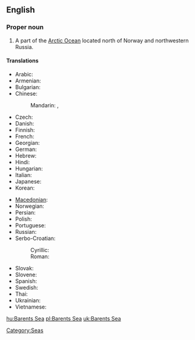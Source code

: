 ==English==
{{wikipedia}}

===Proper noun===
{{en-proper noun}}

# A part of the [[Arctic Ocean]] located north of Norway and northwestern Russia. 

====Translations====
{{trans-top|part of the Arctic Ocean}}
* Arabic: {{t|ar|بحر بارنتس|m|tr=baHr baarants}}
* Armenian: {{t-|hy|Բարենցի ծով|tr=Barenc'i çov}}
* Bulgarian: {{t|bg|Баренцово море|n|tr=Bárencovo móre}}
* Chinese:
*: Mandarin: {{t|cmn|巴倫支海|sc=Hani}}, {{t|cmn|巴伦支海|tr=Bālúnzhī hǎi|sc=Hani}}
* Czech: {{t-|cs|Barentsovo moře|n}}
* Danish: {{t|da|Barentshavet}}
* Finnish: {{t-|fi|Barentsinmeri}}
* French: {{t|fr|mer de Barents|f}}
* Georgian: {{t|ka|ბარენცის ზღვა|tr=barentsis zḡva|sc=Geor|xs=Georgian}}
* German: {{t+|de|Barentssee|f}}
* Hebrew: {{t|he|ים ברנץ}}
* Hindi: {{t|hi|बेरिंट सागर|tr=bēriṇṭ sāgar|xs=Hindi}}
* Hungarian: {{t|hu|Barents-tenger}}
* Italian: {{t|it|mare di Barents|m}}
* Japanese: {{t|ja|バレンツ海|tr=Barentsu-kai}}
* Korean: {{t|ko|바렌츠 해|tr=Barencheu hae}}
{{trans-mid}}
* [[Macedonian]]: {{t|mk|Баренцово Море|n|tr=Bárencovo Móre}}
* Norwegian: {{t|no|Barentshavet}}
* Persian: {{t|fa|دریای بارنتز}}
* Polish: {{t|pl|Morze Barentsa|n}}
* Portuguese: {{t|pt|mar de Barents|m}}
* Russian: {{t-|ru|Баренцево море|n|tr=Bárencevo móre}}
* Serbo-Croatian:
*: Cyrillic: {{tø|sh|Баренцово море|n|sc=Cyrl|xs=Serbo-Croatian}}
*: Roman: {{tø|sh|Barentsovo more|n|xs=Serbo-Croatian}}
* Slovak: {{t|sk|Barentsovo more|n}}
* Slovene: {{t|sl|Barentsovo morje|n}}
* Spanish: {{t|es|mar de Barents|m}}
* Swedish: {{t|sv|Barents hav}}
* Thai: {{t|th|ทะเลแบเร็นตส์}}
* Ukrainian: {{t|uk|Баренцове море|n|tr=Bárencove móre|xs=Ukrainian}}
* Vietnamese: {{t|vi|biển Barents|xs=Vietnamese}}
{{trans-bottom}}

[[Category:Seas]]

[[hu:Barents Sea]]
[[pl:Barents Sea]]
[[uk:Barents Sea]]